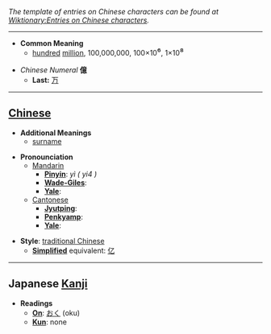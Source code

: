 ''The template of entries on Chinese characters can be found at [[Wiktionary:Entries on Chinese characters]].''

----

* '''Common Meaning'''
**[[one hundred|hundred]] [[million]], 100,000,000, 100×10<big>⁶</big>, 1×10<big>⁸</big>

*''Chinese Numeral'' '''億'''
**'''Last:''' [[万]]

----

== [[Chinese]] ==

*'''Additional Meanings'''
**[[surname]]

*'''Pronounciation '''
**[[Mandarin]]
***'''[[Pinyin]]''': ''yì ( yi4 )''
***'''[[Wade-Giles]]''': 
***'''[[Yale]]''': 
**[[Cantonese]]
***'''[[Jyutping]]''': 
***'''[[Penkyamp]]''': 
***'''[[Yale]]''': 

*'''Style''': [[traditional Chinese]]
** '''[[simplified Chinese|Simplified]]''' equivalent: [[亿]]

----

== Japanese [[Kanji]] ==

*'''Readings'''
**'''[[On]]''': [[おく]] (oku)
**'''[[Kun]]''': none